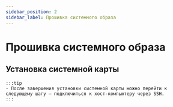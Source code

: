 ```yaml
---
sidebar_position: 2
sidebar_label: Прошивка системного образа
---
```




# Прошивка системного образа


<FASTFASLH />

## Установка системной карты

<Tabs>
    <TabItem value="usb" label="Схематическое изображение установки M2WE в C5" default>
        <ImageView image={require('@site/docs/ProductDoc/MainBoard/fly-c/fly-c5/img/m2we.webp').default} size="30%" align="center" />
    </TabItem>
    <TabItem value="can" label="Схематическое изображение установки TF-карты в C5">
        <ImageView image={require('@site/docs/ProductDoc/MainBoard/fly-c/fly-c5/img/tf.webp').default} size="30%" align="center" />
    </TabItem>
</Tabs>


    :::tip
    - После завершения установки системной карты можно перейти к следующему шагу — подключиться к хост-компьютеру через SSH.
    :::
